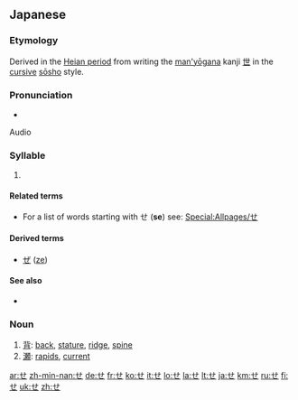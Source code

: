 {{wikipedia|Se (kana)}}
{{Hiragana character info|hex=305b|name=HIRAGANA LETTER SE}}
{{also|ㄝ|也}}
==Japanese==
{{stroke order|strokes=3}}

===Etymology===
Derived in the [[w:Heian period|Heian period]] from writing the [[man'yōgana]] kanji [[世]] in the [[cursive]] [[sōsho]] style.

===Pronunciation===
* {{IPA|[se̞]|lang=ja}}
Audio

===Syllable===
{{ja-syllable|se|sc=Hira}}

# {{Hira-def|syllable|セ|se|order=14|gyo=さ|dan=え}}

====Related terms====
* For a list of words starting with せ ('''se''') see: [[Special:Allpages/せ]]

====Derived terms====
* [[ぜ]] ([[ze]])

====See also====
* {{list:Hiragana/ja}}

===Noun===
{{ja-noun|h|rom=se}}

# [[背]]: [[back]], [[stature]], [[ridge]], [[spine]]
# [[瀬]]: [[rapids]], [[current]]

[[ar:せ]]
[[zh-min-nan:せ]]
[[de:せ]]
[[fr:せ]]
[[ko:せ]]
[[it:せ]]
[[lo:せ]]
[[la:せ]]
[[lt:せ]]
[[ja:せ]]
[[km:せ]]
[[ru:せ]]
[[fi:せ]]
[[uk:せ]]
[[zh:せ]]